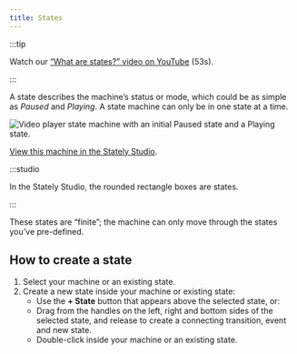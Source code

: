 ```yaml
---
title: States
---
```


:::tip

Watch our [“What are states?” video on YouTube](https://www.youtube.com/watch?v=z-6yhmSWUcc&list=PLvWgkXBB3dd4I_l-djWVU2UGPyBgKfnTQ&index=2) (53s).

:::

A state describes the machine’s status or mode, which could be as simple as *Paused* and *Playing*. A state machine can only be in one state at a time.

![Video player state machine with an initial Paused state and a Playing state.](TODO:)

[View this machine in the Stately Studio](https://stately.ai/registry/editor/e13bef2b-bb13-4465-96ac-0bc25340688e?machineId=741f69fd-7f01-4932-9407-6871e225bb6d).

:::studio

In the Stately Studio, the rounded rectangle boxes are states.

:::

These states are “finite”; the machine can only move through the states you’ve pre-defined.

## How to create a state

1. Select your machine or an existing state.
2. Create a new state inside your machine or existing state:
    - Use the **+ State** button that appears above the selected state, or:
    - Drag from the handles on the left, right and bottom sides of the selected state, and release to create a connecting transition, event and new state.
    - Double-click inside your machine or an existing state.